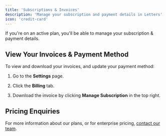 ```yaml
---
title: 'Subscriptions & Invoices'
description: 'Manage your subscription and payment details in Letters'
icon: 'credit-card'
---
```


If you're on an active plan, you'll be able to manage your subscription & payment details.

## View Your Invoices & Payment Method

To view and download your invoices, and update your payment method:

1. Go to the **Settings** page.

2. Click the **Billing** tab.

3. Download the invoice by clicking **Manage Subscription** in the top right.

## Pricing Enquiries

For more information about our plans, or for enterprise pricing, [contact our team](mailto:hi@letters.app).